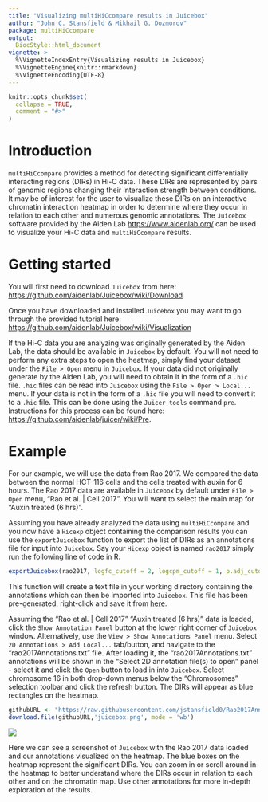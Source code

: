---
title: "Visualizing multiHiCcompare results in Juicebox"
author: "John C. Stansfield & Mikhail G. Dozmorov"
package: multiHiCcompare
output: 
  BiocStyle::html_document
vignette: >
  %\VignetteIndexEntry{Visualizing results in Juicebox}
  %\VignetteEngine{knitr::rmarkdown}
  %\VignetteEncoding{UTF-8}  
---

```{r setup, include = FALSE}
knitr::opts_chunk$set(
  collapse = TRUE,
  comment = "#>"
)
```

# Introduction 

`multiHiCcompare` provides a method for detecting significant differentially interacting regions (DIRs) in Hi-C data. These DIRs are represented by pairs of genomic regions changing their interaction strength between conditions. It may be of interest for the user to visualize these DIRs on an interactive chromatin interaction heatmap in order to determine where they occur in relation to each other and numerous genomic annotations. The `Juicebox` software provided by the Aiden Lab [https://www.aidenlab.org/](https://www.aidenlab.org/) can be used to visualize your Hi-C data and `multiHiCcompare` results. 

# Getting started

You will first need to download `Juicebox` from here: [https://github.com/aidenlab/Juicebox/wiki/Download](https://github.com/aidenlab/Juicebox/wiki/Download)

Once you have downloaded and installed `Juicebox` you may want to go through the provided tutorial here: [https://github.com/aidenlab/Juicebox/wiki/Visualization](https://github.com/aidenlab/Juicebox/wiki/Visualization)

If the Hi-C data you are analyzing was originally generated by the Aiden Lab, the data should be available in `Juicebox` by default. You will not need to perform any extra steps to open the heatmap, simply find your dataset under the `File > Open` menu in `Juicebox`. If your data did not originally generate by the Aiden Lab, you will need to obtain it in the form of a `.hic` file. `.hic` files can be read into `Juicebox` using the `File > Open > Local...` menu. If your data is not in the form of a `.hic` file you will need to convert it to a `.hic` file. This can be done using the `Juicer tools` command `pre`. Instructions for this process can be found here: [https://github.com/aidenlab/juicer/wiki/Pre](https://github.com/aidenlab/juicer/wiki/Pre).

# Example 

For our example, we will use the data from Rao 2017. We compared the data between the normal HCT-116 cells and the cells treated with auxin for 6 hours. The Rao 2017 data are available in `Juicebox` by default under `File > Open` menu, "Rao et al. | Cell 2017". You will want to select the main map for "Auxin treated (6 hrs)". <!--You can also add a control map by choosing the "Rao et al. | Cell 2017" "Untreated" map. -->

Assuming you have already analyzed the data using `multiHiCcompare` and you now have a `Hicexp` object containing the comparison results you can use the `exportJuicebox` function to export the list of DIRs as an annotations file for input into `Juicebox`. Say your `Hicexp` object is named `rao2017` simply run the following line of code in R.

```{r, eval=FALSE}
exportJuicebox(rao2017, logfc_cutoff = 2, logcpm_cutoff = 1, p.adj_cutoff = 0.001, file_name = "rao2017Annotations.txt")
```

This function will create a text file in your working directory containing the annotations which can then be imported into `Juicebox`. This file has been pre-generated, right-click and save it from [here](https://raw.githubusercontent.com/jstansfield0/Rao2017Annotations/master/rao2017Annotations.txt).

Assuming the "Rao et al. | Cell 2017" "Auxin treated (6 hrs)" data is loaded, click the `Show Annotation Panel` button at the lower right corner of `Juicebox` window. Alternatively, use the `View > Show Annotations Panel` menu. Select `2D Annotations > Add Local...` tab/button, and navigate to the "rao2017Annotations.txt" file. After loading it, the "rao2017Annotations.txt" annotations will be shown in the "Select 2D annotation file(s) to open" panel - select it and click the `Open` button to load in into `Juicebox`. Select chromosome 16 in both drop-down menus below the "Chromosomes" selection toolbar and click the refresh button. The DIRs will appear as blue rectangles on the heatmap. 

```{r, echo=FALSE}
githubURL <- "https://raw.githubusercontent.com/jstansfield0/Rao2017Annotations/master/juicebox.png"
download.file(githubURL,'juicebox.png', mode = 'wb')
```


![](juicebox.png)

Here we can see a screenshot of `Juicebox` with the Rao 2017 data loaded and our annotations visualized on the heatmap. The blue boxes on the heatmap represent the significant DIRs. You can zoom in or scroll around in the heatmap to better understand where the DIRs occur in relation to each other and on the chromatin map. Use other annotations for more in-depth exploration of the results.
